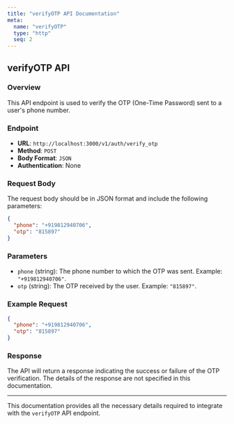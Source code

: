 ```yaml
---
title: "verifyOTP API Documentation"
meta:
  name: "verifyOTP"
  type: "http"
  seq: 2
---
```


## verifyOTP API

### Overview

This API endpoint is used to verify the OTP (One-Time Password) sent to a user's phone number.

### Endpoint

- **URL**: `http://localhost:3000/v1/auth/verify_otp`
- **Method**: `POST`
- **Body Format**: `JSON`
- **Authentication**: None

### Request Body

The request body should be in JSON format and include the following parameters:

```json
{
  "phone": "+919812940706",
  "otp": "815897"
}
```

### Parameters

- `phone` (string): The phone number to which the OTP was sent. Example: `"+919812940706"`.
- `otp` (string): The OTP received by the user. Example: `"815897"`.

### Example Request

```json
{
  "phone": "+919812940706",
  "otp": "815897"
}
```

### Response

The API will return a response indicating the success or failure of the OTP verification. The details of the response are not specified in this documentation.

---

This documentation provides all the necessary details required to integrate with the `verifyOTP` API endpoint.